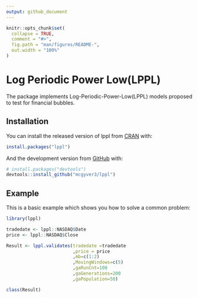```yaml
---
output: github_document
---
```


<!-- README.md is generated from README.Rmd. Please edit that file -->

```r
knitr::opts_chunk$set(
  collapse = TRUE,
  comment = "#>",
  fig.path = "man/figures/README-",
  out.width = "100%"
)
```

# Log Periodic Power Low(LPPL)

<!-- badges: start -->
<!-- badges: end -->

The package implements Log-Periodic-Power-Low(LPPL) models proposed to test for financial bubbles.

## Installation

You can install the released version of lppl from [CRAN](https://CRAN.R-project.org) with:

``` r
install.packages("lppl")
```

And the development version from [GitHub](https://github.com/) with:

``` r
# install.packages("devtools")
devtools::install_github("mcgyver3/lppl")
```
## Example

This is a basic example which shows you how to solve a common problem:

```r
library(lppl)

tradedate <- lppl::NASDAQ$Date
price <- lppl::NASDAQ$Close

Result <- lppl.validates(tradedate =tradedate
                         ,price = price
                         ,mb=c(1:2)
                         ,MovingWindows=c(5)
                         ,gaRunCnt=100
                         ,gaGenerations=200
                         ,gaPopulation=50)
```


```r
class(Result)
```
